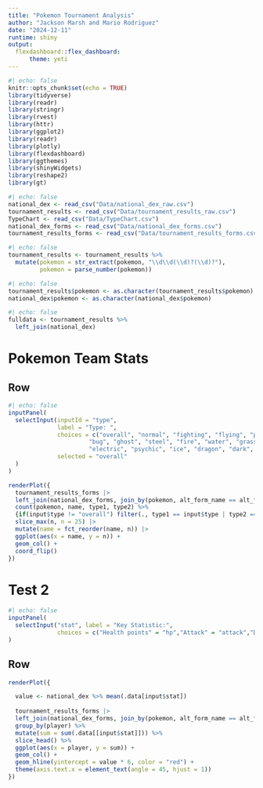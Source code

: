 ```yaml
---
title: "Pokemon Tournament Analysis"
author: "Jackson Marsh and Mario Rodriguez"
date: "2024-12-11"
runtime: shiny
output: 
  flexdashboard::flex_dashboard:
      theme: yeti
---
```


```r
#| echo: false
knitr::opts_chunk$set(echo = TRUE)
library(tidyverse)
library(readr)
library(stringr)
library(rvest)
library(httr)
library(ggplot2)
library(readr)
library(plotly)
library(flexdashboard)
library(ggthemes)
library(shinyWidgets)
library(reshape2)
library(gt)
```

```r
#| echo: false
national_dex <- read_csv("Data/national_dex_raw.csv")
tournament_results <- read_csv("Data/tournament_results_raw.csv")
TypeChart <- read_csv("Data/TypeChart.csv")
national_dex_forms <- read_csv("Data/national_dex_forms.csv")
tournament_results_forms <- read_csv("Data/tournament_results_forms.csv")
```


```r
#| echo: false
tournament_results <- tournament_results %>%
  mutate(pokemon = str_extract(pokemon, "\\d\\d(\\d)?(\\d)?"), 
         pokemon = parse_number(pokemon))
```

```r
#| echo: false
tournament_results$pokemon <- as.character(tournament_results$pokemon)
national_dex$pokemon <- as.character(national_dex$pokemon)
```


```r
#| echo: false
fulldata <- tournament_results %>%
  left_join(national_dex)
```


Pokemon Team Stats
==========================

Row 
-------------------------

```r
#| echo: false
inputPanel(
  selectInput(inputId = "type", 
              label = "Type: ", 
              choices = c("overall", "normal", "fighting", "flying", "poison", "ground", "rock",
                       "bug", "ghost", "steel", "fire", "water", "grass",
                       "electric", "psychic", "ice", "dragon", "dark", "fairy"),
              selected = "overall"
  )
)

renderPlot({
  tournament_results_forms |> 
  left_join(national_dex_forms, join_by(pokemon, alt_form_name == alt_form)) |>
  count(pokemon, name, type1, type2) %>%
  {if(input$type != "overall") filter(., type1 == input$type | type2 == input$type) else .} |>  
  slice_max(n, n = 25) |> 
  mutate(name = fct_reorder(name, n)) |> 
  ggplot(aes(x = name, y = n)) + 
  geom_col() +
  coord_flip()
})

```

Test 2
======================

```r
#| echo: false
inputPanel(
  selectInput("stat", label = "Key Statistic:",
              choices = c("Health points" = "hp","Attack" = "attack","Defense" = "defense", "Special Attack" = "sp_atk","Special Defense" = "sp_def","Speed" = "speed"))
)
```

Row 
-------------------------

```r
renderPlot({  

  value <- national_dex %>% mean(.data[input$stat])
    
  tournament_results_forms |> 
  left_join(national_dex_forms, join_by(pokemon, alt_form_name == alt_form)) %>% 
  group_by(player) %>%
  mutate(sum = sum(.data[[input$stat]])) %>%
  slice_head() %>%
  ggplot(aes(x = player, y = sum)) + 
  geom_col() + 
  geom_hline(yintercept = value * 6, color = "red") + 
  theme(axis.text.x = element_text(angle = 45, hjust = 1))
})
```
